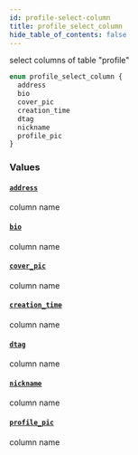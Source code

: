 ```yaml
---
id: profile-select-column
title: profile_select_column
hide_table_of_contents: false
---
```



select columns of table "profile"

```graphql
enum profile_select_column {
  address
  bio
  cover_pic
  creation_time
  dtag
  nickname
  profile_pic
}
```


### Values

#### [`address`](#)

column name


#### [`bio`](#)

column name


#### [`cover_pic`](#)

column name


#### [`creation_time`](#)

column name


#### [`dtag`](#)

column name


#### [`nickname`](#)

column name


#### [`profile_pic`](#)

column name




